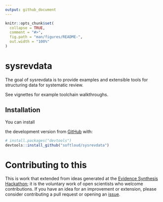 ```yaml
---
output: github_document
---
```


<!-- README.md is generated from README.Rmd. Please edit that file -->

```r
knitr::opts_chunk$set(
  collapse = TRUE,
  comment = "#>",
  fig.path = "man/figures/README-",
  out.width = "100%"
)
```

# sysrevdata

<!-- badges: start -->
<!-- badges: end -->

The goal of sysrevdata is to provide examples and extensible tools for structuring data for systematic review.

See vignettes for example toolchain walkthroughs.

## Installation

You can install 
<!-- the released version of sysrevdata from [CRAN](https://CRAN.R-project.org) with: -->

<!-- ``` r -->
<!-- install.packages("sysrevdata") -->
<!-- ``` -->

<!-- And  -->
the development version from [GitHub](https://github.com/) with:

``` r
# install.packages("devtools")
devtools::install_github("softloud/sysrevdata")
```

# Contributing to this 

This is work that extended from ideas generated at the [Evidence Synthesis Hackathon](https://www.eshackathon.org/); it is the voluntary work of open scientists who welcome contributions. If you have an idea for an improvement or extension, please consider contributing a pull request or opening an [issue](https://github.com/softloud/sysrevdata/issues). 
